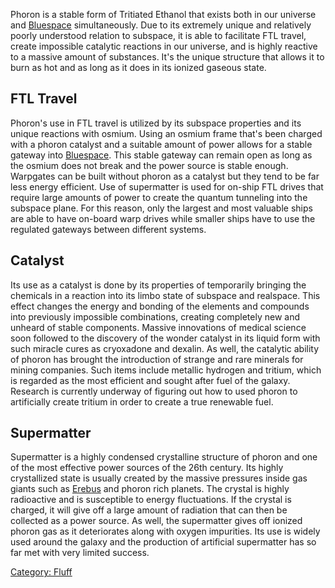 {{BayPage}}
{{toc_right}}
Phoron is a stable form of Tritiated Ethanol that exists both in our universe and [[Bluespace]] simultaneously. Due to its extremely unique and relatively poorly understood relation to subspace, it is able to facilitate FTL travel, create impossible catalytic reactions in our universe, and is highly reactive to a massive amount of substances. It's the unique structure that allows it to burn as hot and as long as it does in its ionized gaseous state.

==FTL Travel==

Phoron's use in FTL travel is utilized by its subspace properties and its unique reactions with osmium. Using an osmium frame that's been charged with a phoron catalyst and a suitable amount of power allows for a stable gateway into [[Bluespace]]. This stable gateway can remain open as long as the osmium does not break and the power source is stable enough. Warpgates can be built without phoron as a catalyst but they tend to be far less energy efficient. Use of supermatter is used for on-ship FTL drives that require large amounts of power to create the quantum tunneling into the subspace plane. For this reason, only the largest and most valuable ships are able to have on-board warp drives while smaller ships have to use the regulated gateways between different systems.

==Catalyst==

Its use as a catalyst is done by its properties of temporarily bringing the chemicals in a reaction into its limbo state of subspace and realspace. This effect changes the energy and bonding of the elements and compounds into previously impossible combinations, creating completely new and unheard of stable components. Massive innovations of medical science soon followed to the discovery of the wonder catalyst in its liquid form with such miracle cures as cryoxadone and dexalin. As well, the catalytic ability of phoron has brought the introduction of strange and rare minerals for mining companies. Such items include metallic hydrogen and tritium, which is regarded as the most efficient and sought after fuel of the galaxy. Research is currently underway of figuring out how to used phoron to artificially create tritium in order to create a true renewable fuel.

==Supermatter==

Supermatter is a highly condensed crystalline structure of phoron and one of the most effective power sources of the 26th century. Its highly crystallized state is usually created by the massive pressures inside gas giants such as [[Erebus]] and phoron rich planets. The crystal is highly radioactive and is susceptible to energy fluctuations. If the crystal is charged, it will give off a large amount of radiation that can then be collected as a power source. As well, the supermatter gives off ionized phoron gas as it deteriorates along with oxygen impurities. Its use is widely used around the galaxy and the production of artificial supermatter has so far met with very limited success.

[[Category: Fluff]]
